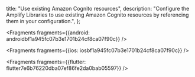   title: "Use existing Amazon Cognito resources",
  description: "Configure the Amplify Libraries to use existing Amazon Cognito resources by referencing them in your configuration.",
};






<Fragments fragments={{android: androidbf1a945fc07b3e1701b24cf8ca07f90c}} />



<Fragments fragments={{ios: iosbf1a945fc07b3e1701b24cf8ca07f90c}} />



<Fragments fragments={{flutter: flutter7e6b76220dba07ef86fe2da0bab05597}} />
